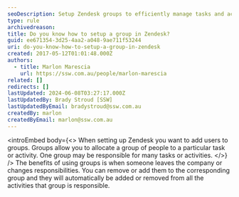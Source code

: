 ```yaml
---
seoDescription: Setup Zendesk groups to efficiently manage tasks and activities, making it easy to reassign responsibilities when team members leave or change roles.
type: rule
archivedreason:
title: Do you know how to setup a group in Zendesk?
guid: ee671354-3d25-4aa2-a048-9ae711f53244
uri: do-you-know-how-to-setup-a-group-in-zendesk
created: 2017-05-12T01:01:48.000Z
authors:
  - title: Marlon Marescia
    url: https://ssw.com.au/people/marlon-marescia
related: []
redirects: []
lastUpdated: 2024-06-08T03:27:17.000Z
lastUpdatedBy: Brady Stroud [SSW]
lastUpdatedByEmail: bradystroud@ssw.com.au
createdBy: marlon
createdByEmail: marlon@ssw.com.au
---
```


<introEmbed
  body={<>
When setting up Zendesk you want to add users to groups. Groups allow you to allocate a group of people to a particular task or activity. One group may be responsible for many tasks or activities.
  </>}
/>
The benefits of using groups is when someone leaves the company or changes responsibilities. You can remove or add them to the corresponding group and they will automatically be added or removed from all the activities that group is responsible.
